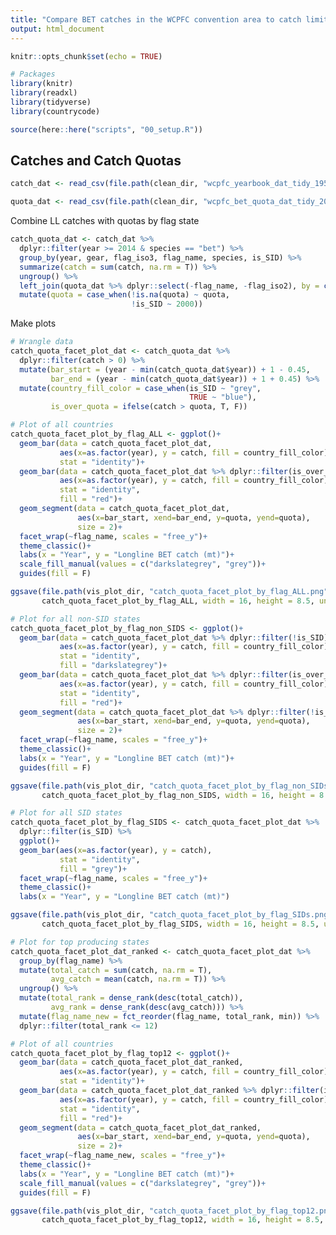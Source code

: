 ```yaml
---
title: "Compare BET catches in the WCPFC convention area to catch limits"
output: html_document
---
```


```r
knitr::opts_chunk$set(echo = TRUE)

# Packages
library(knitr)
library(readxl)
library(tidyverse)
library(countrycode)

source(here::here("scripts", "00_setup.R"))
```

## Catches and Catch Quotas

```r
catch_dat <- read_csv(file.path(clean_dir, "wcpfc_yearbook_dat_tidy_1950_2018_LL_ONLY.csv"))

quota_dat <- read_csv(file.path(clean_dir, "wcpfc_bet_quota_dat_tidy_2014_2020.csv"))
```

Combine LL catches with quotas by flag state

```r
catch_quota_dat <- catch_dat %>%
  dplyr::filter(year >= 2014 & species == "bet") %>%
  group_by(year, gear, flag_iso3, flag_name, species, is_SID) %>%
  summarize(catch = sum(catch, na.rm = T)) %>%
  ungroup() %>%
  left_join(quota_dat %>% dplyr::select(-flag_name, -flag_iso2), by = c("year", "flag_iso3")) %>%
  mutate(quota = case_when(!is.na(quota) ~ quota,
                           !is_SID ~ 2000))
```

Make plots

```r
# Wrangle data
catch_quota_facet_plot_dat <- catch_quota_dat %>%
  dplyr::filter(catch > 0) %>%
  mutate(bar_start = (year - min(catch_quota_dat$year)) + 1 - 0.45,
         bar_end = (year - min(catch_quota_dat$year)) + 1 + 0.45) %>%
  mutate(country_fill_color = case_when(is_SID ~ "grey",
                                        TRUE ~ "blue"),
         is_over_quota = ifelse(catch > quota, T, F)) 

# Plot of all countries
catch_quota_facet_plot_by_flag_ALL <- ggplot()+
  geom_bar(data = catch_quota_facet_plot_dat,
           aes(x=as.factor(year), y = catch, fill = country_fill_color), 
           stat = "identity")+
  geom_bar(data = catch_quota_facet_plot_dat %>% dplyr::filter(is_over_quota),
           aes(x=as.factor(year), y = catch, fill = country_fill_color), 
           stat = "identity",
           fill = "red")+
  geom_segment(data = catch_quota_facet_plot_dat,
               aes(x=bar_start, xend=bar_end, y=quota, yend=quota),
               size = 2)+
  facet_wrap(~flag_name, scales = "free_y")+
  theme_classic()+
  labs(x = "Year", y = "Longline BET catch (mt)")+
  scale_fill_manual(values = c("darkslategrey", "grey"))+
  guides(fill = F)

ggsave(file.path(vis_plot_dir, "catch_quota_facet_plot_by_flag_ALL.png"), 
       catch_quota_facet_plot_by_flag_ALL, width = 16, height = 8.5, units = "in")
```

```r
# Plot for all non-SID states
catch_quota_facet_plot_by_flag_non_SIDS <- ggplot()+
  geom_bar(data = catch_quota_facet_plot_dat %>% dplyr::filter(!is_SID),
           aes(x=as.factor(year), y = catch, fill = country_fill_color), 
           stat = "identity",
           fill = "darkslategrey")+
  geom_bar(data = catch_quota_facet_plot_dat %>% dplyr::filter(is_over_quota),
           aes(x=as.factor(year), y = catch, fill = country_fill_color), 
           stat = "identity",
           fill = "red")+
  geom_segment(data = catch_quota_facet_plot_dat %>% dplyr::filter(!is_SID),
               aes(x=bar_start, xend=bar_end, y=quota, yend=quota),
               size = 2)+
  facet_wrap(~flag_name, scales = "free_y")+
  theme_classic()+
  labs(x = "Year", y = "Longline BET catch (mt)")+
  guides(fill = F)

ggsave(file.path(vis_plot_dir, "catch_quota_facet_plot_by_flag_non_SIDs.png"), 
       catch_quota_facet_plot_by_flag_non_SIDS, width = 16, height = 8.5, units = "in")
```

```r
# Plot for all SID states
catch_quota_facet_plot_by_flag_SIDS <- catch_quota_facet_plot_dat %>%
  dplyr::filter(is_SID) %>%
  ggplot()+
  geom_bar(aes(x=as.factor(year), y = catch), 
           stat = "identity",
           fill = "grey")+
  facet_wrap(~flag_name, scales = "free_y")+
  theme_classic()+
  labs(x = "Year", y = "Longline BET catch (mt)")

ggsave(file.path(vis_plot_dir, "catch_quota_facet_plot_by_flag_SIDs.png"), 
       catch_quota_facet_plot_by_flag_SIDS, width = 16, height = 8.5, units = "in")
```

```r
# Plot for top producing states
catch_quota_facet_plot_dat_ranked <- catch_quota_facet_plot_dat %>%
  group_by(flag_name) %>%
  mutate(total_catch = sum(catch, na.rm = T),
         avg_catch = mean(catch, na.rm = T)) %>%
  ungroup() %>%
  mutate(total_rank = dense_rank(desc(total_catch)),
         avg_rank = dense_rank(desc(avg_catch))) %>%
  mutate(flag_name_new = fct_reorder(flag_name, total_rank, min)) %>%
  dplyr::filter(total_rank <= 12)

# Plot of all countries
catch_quota_facet_plot_by_flag_top12 <- ggplot()+
  geom_bar(data = catch_quota_facet_plot_dat_ranked,
           aes(x=as.factor(year), y = catch, fill = country_fill_color), 
           stat = "identity")+
  geom_bar(data = catch_quota_facet_plot_dat_ranked %>% dplyr::filter(is_over_quota),
           aes(x=as.factor(year), y = catch, fill = country_fill_color), 
           stat = "identity",
           fill = "red")+
  geom_segment(data = catch_quota_facet_plot_dat_ranked,
               aes(x=bar_start, xend=bar_end, y=quota, yend=quota),
               size = 2)+
  facet_wrap(~flag_name_new, scales = "free_y")+
  theme_classic()+
  labs(x = "Year", y = "Longline BET catch (mt)")+
  scale_fill_manual(values = c("darkslategrey", "grey"))+
  guides(fill = F)

ggsave(file.path(vis_plot_dir, "catch_quota_facet_plot_by_flag_top12.png"), 
       catch_quota_facet_plot_by_flag_top12, width = 16, height = 8.5, units = "in")
```
